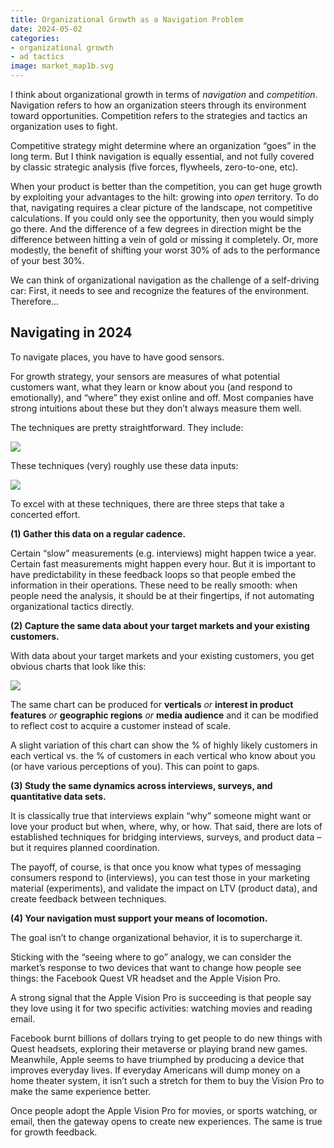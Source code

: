```yaml
---
title: Organizational Growth as a Navigation Problem
date: 2024-05-02
categories:
- organizational growth
- ad tactics
image: market_map1b.svg
---
```


I think about organizational growth in terms of *navigation* and *competition*. Navigation refers to how an organization steers through its environment toward opportunities. Competition refers to the strategies and tactics an organization uses to fight. 

Competitive strategy might determine where an organization “goes” in the long term. But I think navigation is equally essential, and not fully covered by classic strategic analysis (five forces, flywheels, zero-to-one, etc).

When your product is better than the competition, you can get huge growth by exploiting your advantages to the hilt: growing into *open* territory. To do that, navigating requires a clear picture of the landscape, not competitive calculations. If you could only see the opportunity, then you would simply go there. And the difference of a few degrees in direction might be the difference between hitting a vein of gold or missing it completely. Or, more modestly, the benefit of shifting your worst 30% of ads to the performance of your best 30%.

We can think of organizational navigation as the challenge of a self-driving car: First, it needs to see and recognize the features of the environment. Therefore…

## Navigating in 2024

To navigate places, you have to have good sensors. 

For growth strategy, your sensors are measures of what potential customers want, what they learn or know about you (and respond to emotionally), and “where” they exist online and off. Most companies have strong intuitions about these but they don’t always measure them well. 

The techniques are pretty straightforward. They include:

![](methods_of_seeing.png)

These techniques (very) roughly use these data inputs:

![](methods_of_seeing_labeled.png)

To excel with at these techniques, there are three steps that take a concerted effort.

**(1) Gather this data on a regular cadence.**

Certain “slow” measurements (e.g. interviews) might happen twice a year. Certain fast measurements might happen every hour. But it is important to have predictability in these feedback loops so that people embed the information in their operations. These need to be really smooth: when people need the analysis, it should be at their fingertips, if not automating organizational tactics directly.

**(2) Capture the same data about your target markets and your existing customers.**

With data about your target markets and your existing customers, you get obvious charts that look like this:

![](market_map1.png)

The same chart can be produced for **verticals** *or* **interest in product features** *or* **geographic regions** *or* **media audience** and it can be modified to reflect cost to acquire a customer instead of scale.

A slight variation of this chart can show the % of highly likely customers in each vertical vs. the % of customers in each vertical who know about you (or have various perceptions of you). This can point to gaps.

**(3) Study the same dynamics across interviews, surveys, and quantitative data sets.**

It is classically true that interviews explain “why” someone might want or love your product but when, where, why, or how. That said, there are lots of established techniques for bridging interviews, surveys, and product data – but it requires planned coordination.

The payoff, of course, is that once you know what types of messaging consumers respond to (interviews), you can test those in your marketing material (experiments), and validate the impact on LTV (product data), and create feedback between techniques.

**(4) Your navigation must support your means of locomotion.**

The goal isn’t to change organizational behavior, it is to supercharge it.

Sticking with the “seeing where to go” analogy, we can consider the market’s response to two devices that want to change how people see things: the Facebook Quest VR headset and the Apple Vision Pro.

A strong signal that the Apple Vision Pro is succeeding is that people say they love using it for two specific activities: watching movies and reading email. 

Facebook burnt billions of dollars trying to get people to do new things with Quest headsets, exploring their metaverse or playing brand new games. Meanwhile, Apple seems to have triumphed by producing a device that improves everyday lives. If everyday Americans will dump money on a home theater system, it isn’t such a stretch for them to buy the Vision Pro to make the same experience better.

Once people adopt the Apple Vision Pro for movies, or sports watching, or email, then the gateway opens to create new experiences. The same is true for growth feedback.
